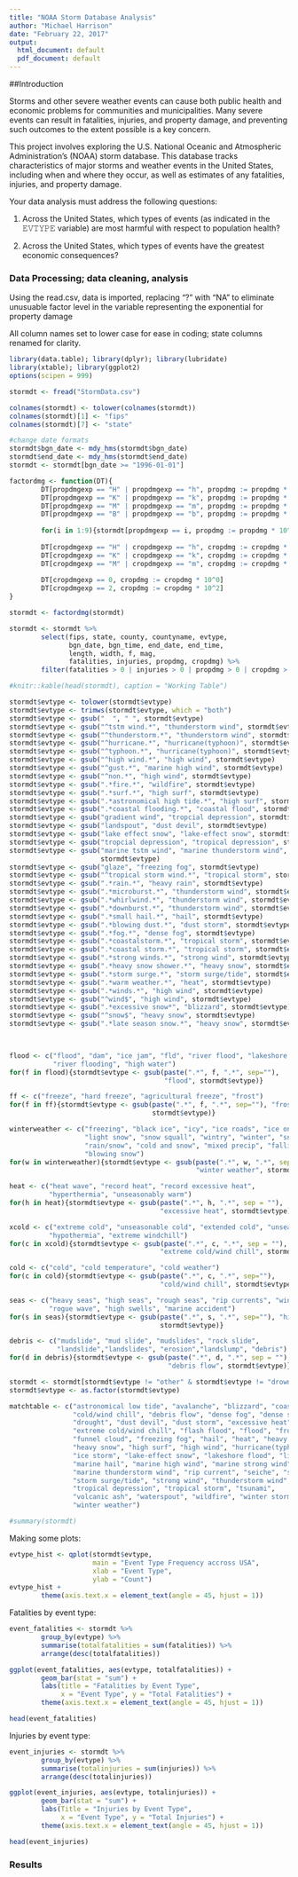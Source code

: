 ```yaml
---
title: "NOAA Storm Database Analysis"
author: "Michael Harrison"
date: "February 22, 2017"
output:
  html_document: default
  pdf_document: default
---
```


##Introduction

Storms and other severe weather events can cause both public health and economic problems for communities and municipalities. Many severe events can result in fatalities, injuries, and property damage, and preventing such outcomes to the extent possible is a key concern.

This project involves exploring the U.S. National Oceanic and Atmospheric Administration's (NOAA) storm database. This database tracks characteristics of major storms and weather events in the United States, including when and where they occur, as well as estimates of any fatalities, injuries, and property damage.

Your data analysis must address the following questions:

1. Across the United States, which types of events (as indicated in the 𝙴𝚅𝚃𝚈𝙿𝙴 variable) are most harmful with respect to population health?

2. Across the United States, which types of events have the greatest economic consequences?

### Data Processing; data cleaning, analysis

Using the read.csv, data is imported, replacing "?" with "NA" to eliminate unusuable factor level in the variable representing the exponential for property damage

All column names set to lower case for ease in coding; state columns renamed for clarity.

```r
library(data.table); library(dplyr); library(lubridate)
library(xtable); library(ggplot2)
options(scipen = 999)

stormdt <- fread("StormData.csv")

colnames(stormdt) <- tolower(colnames(stormdt))
colnames(stormdt)[1] <- "fips"
colnames(stormdt)[7] <- "state" 

#change date formats
stormdt$bgn_date <- mdy_hms(stormdt$bgn_date)
stormdt$end_date <- mdy_hms(stormdt$end_date)
stormdt <- stormdt[bgn_date >= "1996-01-01"] 
```



```r
factordmg <- function(DT){
        DT[propdmgexp == "H" | propdmgexp == "h", propdmg := propdmg * 100]
        DT[propdmgexp == "K" | propdmgexp == "k", propdmg := propdmg * 1000]
        DT[propdmgexp == "M" | propdmgexp == "m", propdmg := propdmg * 1E6]
        DT[propdmgexp == "B" | propdmgexp == "b", propdmg := propdmg * 1E9]
        
        for(i in 1:9){stormdt[propdmgexp == i, propdmg := propdmg * 10^i]}
        
        DT[cropdmgexp == "H" | cropdmgexp == "h", cropdmg := cropdmg * 100]
        DT[cropdmgexp == "K" | cropdmgexp == "k", cropdmg := cropdmg * 1000]
        DT[cropdmgexp == "M" | cropdmgexp == "m", cropdmg := cropdmg * 1E6]
        
        DT[cropdmgexp == 0, cropdmg := cropdmg * 10^0]
        DT[cropdmgexp == 2, cropdmg := cropdmg * 10^2]
}

stormdt <- factordmg(stormdt)
```

```r
stormdt <- stormdt %>% 
        select(fips, state, county, countyname, evtype, 
               bgn_date, bgn_time, end_date, end_time, 
               length, width, f, mag,
               fatalities, injuries, propdmg, cropdmg) %>%
        filter(fatalities > 0 | injuries > 0 | propdmg > 0 | cropdmg > 0)

#knitr::kable(head(stormdt), caption = "Working Table")
```


```r
stormdt$evtype <- tolower(stormdt$evtype)
stormdt$evtype <- trimws(stormdt$evtype, which = "both")
stormdt$evtype <- gsub("  ", " ", stormdt$evtype)
stormdt$evtype <- gsub("^tstm wind.*", "thunderstorm wind", stormdt$evtype)
stormdt$evtype <- gsub("^thunderstorm.*", "thunderstorm wind", stormdt$evtype)
stormdt$evtype <- gsub("^hurricane.*", "hurricane(typhoon)", stormdt$evtype)
stormdt$evtype <- gsub("^typhoon.*", "hurricane(typhoon)", stormdt$evtype)
stormdt$evtype <- gsub("^high wind.*", "high wind", stormdt$evtype)
stormdt$evtype <- gsub("^gust.*", "marine high wind", stormdt$evtype)
stormdt$evtype <- gsub("^non.*", "high wind", stormdt$evtype)
stormdt$evtype <- gsub(".*fire.*", "wildfire", stormdt$evtype)
stormdt$evtype <- gsub(".*surf.*", "high surf", stormdt$evtype)
stormdt$evtype <- gsub(".*astronomical high tide.*", "high surf", stormdt$evtype)
stormdt$evtype <- gsub(".*coastal flooding.*", "coastal flood", stormdt$evtype)
stormdt$evtype <- gsub("gradient wind", "tropcial depression", stormdt$evtype)
stormdt$evtype <- gsub("landspout", "dust devil", stormdt$evtype)
stormdt$evtype <- gsub("lake effect snow", "lake-effect snow", stormdt$evtype)
stormdt$evtype <- gsub("tropcial depression", "tropical depression", stormdt$evtype)
stormdt$evtype <- gsub("marine tstm wind", "marine thunderstorm wind",
                       stormdt$evtype)
stormdt$evtype <- gsub("glaze", "freezing fog", stormdt$evtype)
stormdt$evtype <- gsub("^tropical storm wind.*", "tropical storm", stormdt$evtype)
stormdt$evtype <- gsub(".*rain.*", "heavy rain", stormdt$evtype)
stormdt$evtype <- gsub(".*microburst.*", "thunderstorm wind", stormdt$evtype)
stormdt$evtype <- gsub(".*whirlwind.*", "thunderstorm wind", stormdt$evtype)
stormdt$evtype <- gsub(".*downburst.*", "thunderstorm wind", stormdt$evtype)
stormdt$evtype <- gsub(".*small hail.*", "hail", stormdt$evtype)
stormdt$evtype <- gsub(".*blowing dust.*", "dust storm", stormdt$evtype)
stormdt$evtype <- gsub(".*fog.*", "dense fog", stormdt$evtype)
stormdt$evtype <- gsub(".*coastalstorm.*", "tropical storm", stormdt$evtype)
stormdt$evtype <- gsub(".*coastal storm.*", "tropical storm", stormdt$evtype)
stormdt$evtype <- gsub(".*strong winds.*", "strong wind", stormdt$evtype)
stormdt$evtype <- gsub(".*heavy snow shower.*", "heavy snow", stormdt$evtype)
stormdt$evtype <- gsub(".*storm surge.*", "storm surge/tide", stormdt$evtype)
stormdt$evtype <- gsub(".*warm weather.*", "heat", stormdt$evtype)
stormdt$evtype <- gsub(".*winds.*", "high wind", stormdt$evtype)
stormdt$evtype <- gsub("^wind$", "high wind", stormdt$evtype)
stormdt$evtype <- gsub(".*excessive snow*", "blizzard", stormdt$evtype)
stormdt$evtype <- gsub("^snow$", "heavy snow", stormdt$evtype)
stormdt$evtype <- gsub(".*late season snow.*", "heavy snow", stormdt$evtype)

        

flood <- c("flood", "dam", "ice jam", "fld", "river flood", "lakeshore flood", 
           "river flooding", "high water")
for(f in flood){stormdt$evtype <- gsub(paste(".*", f, ".*", sep=""),
                                       "flood", stormdt$evtype)}

ff <- c("freeze", "hard freeze", "agricultural freeze", "frost")
for(f in ff){stormdt$evtype <- gsub(paste(".*", f, ".*", sep=""), "frost/freeze",
                                    stormdt$evtype)}

winterweather <- c("freezing", "black ice", "icy", "ice roads", "ice on road",
                   "light snow", "snow squall", "wintry", "winter", "snow and ice",
                   "rain/snow", "cold and snow", "mixed precip", "falling snow/ice",
                   "blowing snow")
for(w in winterweather){stormdt$evtype <- gsub(paste(".*", w, ".*", sep=""),
                                               "winter weather", stormdt$evtype)}

heat <- c("heat wave", "record heat", "record excessive heat",
          "hyperthermia", "unseasonably warm")
for(h in heat){stormdt$evtype <- gsub(paste(".*", h, ".*", sep = ""),
                                      "excessive heat", stormdt$evtype)}

xcold <- c("extreme cold", "unseasonable cold", "extended cold", "unseasonably cold",
          "hypothermia", "extreme windchill")
for(c in xcold){stormdt$evtype <- gsub(paste(".*", c, ".*", sep = ""),
                                      "extreme cold/wind chill", stormdt$evtype)}

cold <- c("cold", "cold temperature", "cold weather")
for(c in cold){stormdt$evtype <- gsub(paste(".*", c, ".*", sep=""), 
                                      "cold/wind chill", stormdt$evtype)}

seas <- c("heavy seas", "high seas", "rough seas", "rip currents", "wind and wave",
          "rogue wave", "high swells", "marine accident")
for(s in seas){stormdt$evtype <- gsub(paste(".*", s, ".*", sep=""), "high surf",
                                      stormdt$evtype)}

debris <- c("mudslide", "mud slide", "mudslides", "rock slide",
            "landslide","landslides", "erosion","landslump", "debris")
for(d in debris){stormdt$evtype <- gsub(paste(".*", d, ".*", sep = ""), 
                                        "debris flow", stormdt$evtype)}

stormdt <- stormdt[stormdt$evtype != "other" & stormdt$evtype != "drowning",]
stormdt$evtype <- as.factor(stormdt$evtype)
```



```r
matchtable <- c("astronomical low tide", "avalanche", "blizzard", "coastal flood",
                "cold/wind chill", "debris flow", "dense fog", "dense smoke",
                "drought", "dust devil", "dust storm", "excessive heat", 
                "extreme cold/wind chill", "flash flood", "flood", "frost/freeze",
                "funnel cloud", "freezing fog", "hail", "heat", "heavy rain",
                "heavy snow", "high surf", "high wind", "hurricane(typhoon)", 
                "ice storm", "lake-effect snow", "lakeshore flood", "lightning",
                "marine hail", "marine high wind", "marine strong wind", 
                "marine thunderstorm wind", "rip current", "seiche", "sleet",
                "storm surge/tide", "strong wind", "thunderstorm wind", "tornado",
                "tropical depression", "tropical storm", "tsunami",
                "volcanic ash", "waterspout", "wildfire", "winter storm",
                "winter weather")

```

```r
#summary(stormdt)
```


Making some plots:

```r
evtype_hist <- qplot(stormdt$evtype,
                     main = "Event Type Frequency accross USA",
                     xlab = "Event Type",
                     ylab = "Count")
evtype_hist + 
        theme(axis.text.x = element_text(angle = 45, hjust = 1))

```



Fatalities by event type:
```r
event_fatalities <- stormdt %>%
        group_by(evtype) %>%
        summarise(totalfatalities = sum(fatalities)) %>%
        arrange(desc(totalfatalities))

ggplot(event_fatalities, aes(evtype, totalfatalities)) + 
        geom_bar(stat = "sum") +
        labs(title = "Fatalities by Event Type", 
             x = "Event Type", y = "Total Fatalities") +
        theme(axis.text.x = element_text(angle = 45, hjust = 1))

```

```r
head(event_fatalities)
```


Injuries by event type:

```r
event_injuries <- stormdt %>%
        group_by(evtype) %>%
        summarise(totalinjuries = sum(injuries)) %>%
        arrange(desc(totalinjuries))

ggplot(event_injuries, aes(evtype, totalinjuries)) + 
        geom_bar(stat = "sum") +
        labs(Title = "Injuries by Event Type", 
             x = "Event Type", y = "Total Injuries") +
        theme(axis.text.x = element_text(angle = 45, hjust = 1))
```

```r
head(event_injuries)
```


### Results